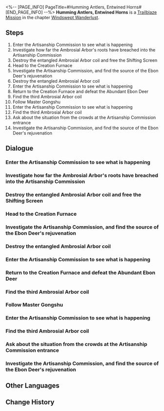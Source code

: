 <%-- [PAGE_INFO]
PageTitle=#Humming Antlers, Entwined Horns#
[END_PAGE_INFO] --%>
{{Stub|Dialogue, characters, and location(s)}}
{{Mission Infobox
|id            = 1021101
|title         = 
|image         = Mission Humming Antlers, Entwined Horns.png
|type          = Trailblaze
|event_name    = 
|chapter       = Windswept Wanderlust
|requirements  = [[Trailblaze Mission]] ''[[Wood Sprouts Anew, Fate Tilts Askew]]'' completed
|summary       = The Ambrosial Arbor's roots wrap tightly around the furnace and absorb power from all over the Artisanship Commission, creating the spiritual animal named the Abundant Ebon Deer to protect itself.
You discover during the battle that the Ebon Deer appears immortal and revives as soon as it is defeated. The only chance you have of victory is to cut off its energy source.
|characters    = <!--characters that appear in this mission-->
|startLocation = <!--location as it intially appears on the mission screen-->
|world         = <!--i.e. Penacony-->
|area          = <!--i.e. A Child's Dream-->
|prev          = 
|next          = Desolate Depths of Despair
|exp           = 1000
|credits       = 30000
|stellarJade   = 
|other         = {{Card List|Traveler's Guide*4;Refined Aether*4;"Deerstalker"*1|delim=;}}
}}
'''Humming Antlers, Entwined Horns''' is a [[Trailblaze Mission]] in the chapter [[Windswept Wanderlust]].

==Steps==
# Enter the Artisanship Commission to see what is happening
# Investigate how far the Ambrosial Arbor's roots have breached into the Artisanship Commission
# Destroy the entangled Ambrosial Arbor coil and free the Shifting Screen
# Head to the Creation Furnace
# Investigate the Artisanship Commission, and find the source of the Ebon Deer's rejuvenation
# Destroy the entangled Ambrosial Arbor coil
# Enter the Artisanship Commission to see what is happening
# Return to the Creation Furnace and defeat the Abundant Ebon Deer
# Find the third Ambrosial Arbor coil
# Follow Master Gongshu
# Enter the Artisanship Commission to see what is happening
# Find the third Ambrosial Arbor coil
# Ask about the situation from the crowds at the Artisanship Commission entrance
# Investigate the Artisanship Commission, and find the source of the Ebon Deer's rejuvenation

<!--
==Gameplay Notes==

--><!--
==Trial Character==

-->
==Dialogue==
{{Stub Dialogue}}
{{Dialogue Start}}
:{{tx}}
{{Dialogue End}}

===Enter the Artisanship Commission to see what is happening===
{{Mission Description|type=trailblaze|location=<!--to be added-->|update|The Artisanship Commission is the department responsible for inventions and manufacturing in Xianzhou. People are crowding around its entrance, which is to be expected from individuals when the entire state is in peril. However, it's impossible for you to know what is happening inside without opening the doors to take a look.}}
{{Dialogue Start}}
:{{tx}}
{{Dialogue End}}

===Investigate how far the Ambrosial Arbor's roots have breached into the Artisanship Commission===
{{Mission Description|type=trailblaze|location=<!--to be added-->|update|As the Ambrosial Arbor is reborn, its massive root system spreads outward, roaming everywhere like writhing dragons. Delves situated closer to the Arbor are far more likely to be breached.<br />The roots of the Ambrosial Arbor tightly wrap around a giant furnace in the Artisanship Commission, lifting it off the ground, and the bridge leading to that location has already been destroyed.}}
{{Dialogue Start}}
:{{tx}}
{{Dialogue End}}

===Destroy the entangled Ambrosial Arbor coil and free the Shifting Screen===
{{Mission Description|type=trailblaze|location=<!--to be added-->|update|No one expected an old master to remain at his post in this abandoned delve. His spirits are applaudable.<br />You learn that this man, Master Gongshu, is concerned about the furnace's safety. However, he alone could do little against the rampaging roots. As virtuous and just trailblazers, such a task would be a piece of cake for you!}}
{{Dialogue Start}}
:{{tx}}
{{Dialogue End}}

===Head to the Creation Furnace===
{{Mission Description|type=trailblaze|location=<!--to be added-->|update|No one expected an old master to remain at his post in this abandoned delve. His spirits are applaudable.<br />You learn that this man, Master Gongshu, is concerned about the furnace's safety. However, he alone could do little against the rampaging roots. As virtuous and just trailblazers, such a task would be a piece of cake for you!}}
{{Dialogue Start}}
:{{tx}}
{{Dialogue End}}

===Investigate the Artisanship Commission, and find the source of the Ebon Deer's rejuvenation===
{{Mission Description|type=trailblaze|location=<!--to be added-->|update|The Ambrosial Arbor's roots wrap tightly around the furnace and absorb power from all over the Artisanship Commission, creating the Abundant Ebon Deer to protect itself.<br />You discover during battle that the Ebon Deer appears immortal and revives as soon as it is defeated. The only chance you have of victory is to cut off its energy source.}}
{{Dialogue Start}}
:{{tx}}
{{Dialogue End}}

===Destroy the entangled Ambrosial Arbor coil===
{{Mission Description|type=trailblaze|location=<!--to be added-->|update|The Ambrosial Arbor's roots wrap tightly around the furnace and absorb power from all over the Artisanship Commission, creating the Abundant Ebon Deer to protect itself.<br />You discover during battle that the Ebon Deer appears immortal and revives as soon as it is defeated. The only chance you have of victory is to cut off its energy source.}}
{{Dialogue Start}}
:{{tx}}
{{Dialogue End}}

===Enter the Artisanship Commission to see what is happening===
{{Mission Description|type=trailblaze|location=<!--to be added-->|update|The Artisanship Commission is the department responsible for inventions and manufacturing in Xianzhou. People are crowding around its entrance, which is to be expected from individuals when the entire state is in peril. However, it's impossible for you to know what is happening inside without opening the doors to take a look.}}
{{Dialogue Start}}
:{{tx}}
{{Dialogue End}}

===Return to the Creation Furnace and defeat the Abundant Ebon Deer===
{{Mission Description|type=trailblaze|location=<!--to be added-->|update|The Ambrosial Arbor's roots wrap tightly around the furnace and absorb power from all over the Artisanship Commission, creating the Abundant Ebon Deer to protect itself.<br />You discover during battle that the Ebon Deer appears immortal and revives as soon as it is defeated. The only chance you have of victory is to cut off its energy source.}}
{{Dialogue Start}}
:{{tx}}
{{Dialogue End}}

===Find the third Ambrosial Arbor coil===
{{Mission Description|type=trailblaze|location=<!--to be added-->|update|The Ambrosial Arbor's roots wrap tightly around the furnace and absorb power from all over the Artisanship Commission, creating the Abundant Ebon Deer to protect itself.<br />You discover during battle that the Ebon Deer appears immortal and revives as soon as it is defeated. The only chance you have of victory is to cut off its energy source.}}
{{Dialogue Start}}
:{{tx}}
{{Dialogue End}}

===Follow Master Gongshu===
{{Mission Description|type=trailblaze|location=<!--to be added-->|update|No one expected an old master to remain at his post in this abandoned delve. His spirits are applaudable.<br />You learn that this man, Master Gongshu, is concerned about the furnace's safety. However, he alone could do little against the rampaging roots. As virtuous and just trailblazers, such a task would be a piece of cake for you!}}
{{Dialogue Start}}
:{{tx}}
{{Dialogue End}}

===Enter the Artisanship Commission to see what is happening===
{{Mission Description|type=trailblaze|location=<!--to be added-->|update|The Artisanship Commission is the department responsible for inventions and manufacturing in Xianzhou. People are crowding around its entrance, which is to be expected from individuals when the entire state is in peril. However, it's impossible for you to know what is happening inside without opening the doors to take a look.}}
{{Dialogue Start}}
:{{tx}}
{{Dialogue End}}

===Find the third Ambrosial Arbor coil===
{{Mission Description|type=trailblaze|location=<!--to be added-->|update|The Ambrosial Arbor's roots wrap tightly around the furnace and absorb power from all over the Artisanship Commission, creating the Abundant Ebon Deer to protect itself.<br />You discover during battle that the Ebon Deer appears immortal and revives as soon as it is defeated. The only chance you have of victory is to cut off its energy source.}}
{{Dialogue Start}}
:{{tx}}
{{Dialogue End}}

===Ask about the situation from the crowds at the Artisanship Commission entrance===
{{Mission Description|type=trailblaze|location=<!--to be added-->|update|The Artisanship Commission is the department responsible for inventions and manufacturing in Xianzhou. People are crowding around its entrance, which is to be expected from individuals when the entire state is in peril. However, it's impossible for you to know what is happening inside without opening the doors to take a look.}}
{{Dialogue Start}}
:{{tx}}
{{Dialogue End}}

===Investigate the Artisanship Commission, and find the source of the Ebon Deer's rejuvenation===
{{Mission Description|type=trailblaze|location=<!--to be added-->|update|The Ambrosial Arbor's roots wrap tightly around the furnace and absorb power from all over the Artisanship Commission, creating the Abundant Ebon Deer to protect itself.<br />You discover during battle that the Ebon Deer appears immortal and revives as soon as it is defeated. The only chance you have of victory is to cut off its energy source.}}
{{Dialogue Start}}
:{{tx}}
{{Dialogue End}}

==Other Languages==
{{Other Languages
|en   = Humming Antlers, Entwined Horns
|zhs  = 茸客鸣呦，玉角盘虬
|zht  = 茸客鳴呦，玉角盤虯
|ja   = 茸客の呦鳴、蟠る玉角の蛟
|ko   = 사슴의 울음, 뿔의 얽힘
|es   = El bramido del ciervo y los cuernos enredados
|fr   = Tempête de bois et bruissement de cornes
|ru   = Ветвистые рога и спутанные корни
|th   = เสียงกวางร่ำร้อง เขาหยกคดเคี้ยว
|vi   = Nai Kêu Da Diết, Sừng Ngọc Quấn Quanh
|de   = Verstrickte Wurzeln des Schwarzhirschs
|id   = Tanduk Bersenandung, Cula Berjalinan
|pt   = Galhadas Sussurrantes, Chifres Entrelaçados
}}

==Change History==
{{Change History|1.0}}
